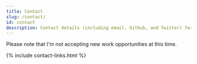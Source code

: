 ```yaml
---
title: Contact
slug: /contact/
id: contact
description: Contact details (including email, Github, and Twitter) for Caleb Evans, coder for Christ
---
```


Please note that I'm not accepting new work opportunities at this time.

{% include contact-links.html %}
